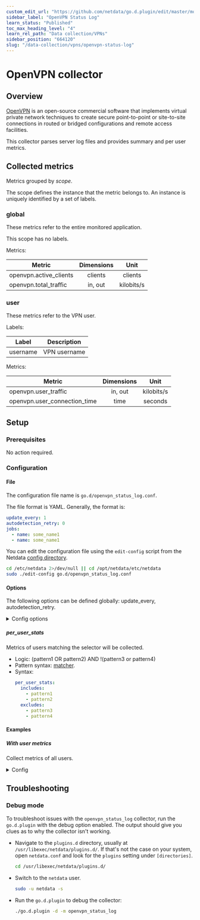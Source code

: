 ```yaml
---
custom_edit_url: "https://github.com/netdata/go.d.plugin/edit/master/modules/openvpn_status_log/README.md"
sidebar_label: "OpenVPN Status Log"
learn_status: "Published"
toc_max_heading_level: "4"
learn_rel_path: "Data collection/VPNs"
sidebar_position: "664120"
slug: "/data-collection/vpns/openvpn-status-log"
---
```

# OpenVPN collector

## Overview

[OpenVPN](https://openvpn.net/) is an open-source commercial software that implements virtual private network
techniques to create secure point-to-point or site-to-site connections in routed or bridged configurations and remote
access facilities.

This collector parses server log files and provides summary and per user metrics.

## Collected metrics

Metrics grouped by *scope*.

The scope defines the instance that the metric belongs to. An instance is uniquely identified by a set of labels.

### global

These metrics refer to the entire monitored application.

This scope has no labels.

Metrics:

| Metric                 | Dimensions |    Unit    |
|------------------------|:----------:|:----------:|
| openvpn.active_clients |  clients   |  clients   |
| openvpn.total_traffic  |  in, out   | kilobits/s |

### user

These metrics refer to the VPN user.

Labels:

| Label    | Description  |
|----------|--------------|
| username | VPN username |

Metrics:

| Metric                       | Dimensions |    Unit    |
|------------------------------|:----------:|:----------:|
| openvpn.user_traffic         |  in, out   | kilobits/s |
| openvpn.user_connection_time |    time    |  seconds   |

## Setup

### Prerequisites

No action required.

### Configuration

#### File

The configuration file name is `go.d/openvpn_status_log.conf`.

The file format is YAML. Generally, the format is:

```yaml
update_every: 1
autodetection_retry: 0
jobs:
  - name: some_name1
  - name: some_name1
```

You can edit the configuration file using the `edit-config` script from the
Netdata [config directory](/docs/configuring/configuration#the-netdata-config-directory).

```bash
cd /etc/netdata 2>/dev/null || cd /opt/netdata/etc/netdata
sudo ./edit-config go.d/openvpn_status_log.conf
```

#### Options

The following options can be defined globally: update_every, autodetection_retry.

<details>
<summary>Config options</summary>

|        Name         | Description                                                        |           Default           | Required |
|:-------------------:|--------------------------------------------------------------------|:---------------------------:|:--------:|
|    update_every     | Data collection frequency.                                         |              1              |          |
| autodetection_retry | Re-check interval in seconds. Zero means not to schedule re-check. |              0              |          |
|      log_path       | Path to status log.                                                | /var/log/openvpn/status.log |   yes    |
|   per_user_stats    | User selector. Determines which user metrics will be collected.    |                             |          |

</details>

##### per_user_stats

Metrics of users matching the selector will be collected.

- Logic: (pattern1 OR pattern2) AND !(pattern3 or pattern4)
- Pattern syntax: [matcher](https://github.com/netdata/go.d.plugin/tree/master/pkg/matcher#supported-format).
- Syntax:
  ```yaml
  per_user_stats:
    includes:
      - pattern1
      - pattern2
    excludes:
      - pattern3
      - pattern4
  ```

#### Examples

##### With user metrics

Collect metrics of all users.
<details>
<summary>Config</summary>

```yaml
jobs:
  - name: local
    per_user_stats:
      includes:
        - "* *"
```

</details>

## Troubleshooting

### Debug mode

To troubleshoot issues with the `openvpn_status_log` collector, run the `go.d.plugin` with the debug option enabled.
The output should give you clues as to why the collector isn't working.

- Navigate to the `plugins.d` directory, usually at `/usr/libexec/netdata/plugins.d/`. If that's not the case on
  your system, open `netdata.conf` and look for the `plugins` setting under `[directories]`.

  ```bash
  cd /usr/libexec/netdata/plugins.d/
  ```

- Switch to the `netdata` user.

  ```bash
  sudo -u netdata -s
  ```

- Run the `go.d.plugin` to debug the collector:

  ```bash
  ./go.d.plugin -d -m openvpn_status_log
  ```

